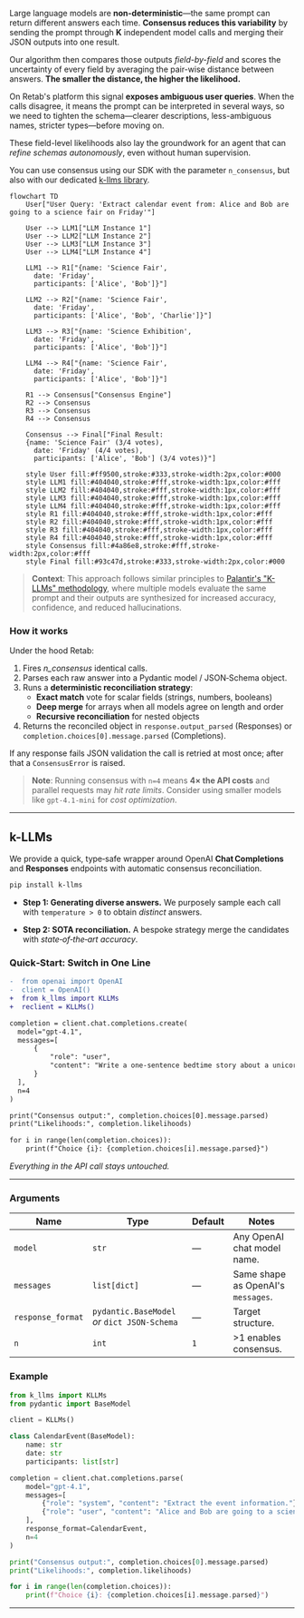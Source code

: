 Large language models are **non-deterministic**—the same prompt can return different answers each time. **Consensus reduces this variability** by sending the prompt through **K** independent model calls and merging their JSON outputs into one result.

Our algorithm then compares those outputs *field-by-field* and scores the uncertainty of every field by averaging the pair-wise distance between answers. **The smaller the distance, the higher the likelihood.**

On Retab's platform this signal **exposes ambiguous user queries**. When the calls disagree, it means the prompt can be interpreted in several ways, so we need to tighten the schema—clearer descriptions, less-ambiguous names, stricter types—before moving on.

These field-level likelihoods also lay the groundwork for an agent that can *refine schemas autonomously*, even without human supervision.


You can use consensus using our SDK with the parameter `n_consensus`, but also with our dedicated [k-llms library](https://retab.com/k-llms).


```mermaid
flowchart TD
    User["User Query: 'Extract calendar event from: Alice and Bob are going to a science fair on Friday'"]
    
    User --> LLM1["LLM Instance 1"]
    User --> LLM2["LLM Instance 2"]
    User --> LLM3["LLM Instance 3"]
    User --> LLM4["LLM Instance 4"]
    
    LLM1 --> R1["{name: 'Science Fair',
      date: 'Friday',
      participants: ['Alice', 'Bob']}"]
    
    LLM2 --> R2["{name: 'Science Fair',
      date: 'Friday',
      participants: ['Alice', 'Bob', 'Charlie']}"]
    
    LLM3 --> R3["{name: 'Science Exhibition',
      date: 'Friday',
      participants: ['Alice', 'Bob']}"]
    
    LLM4 --> R4["{name: 'Science Fair',
      date: 'Friday',
      participants: ['Alice', 'Bob']}"]
    
    R1 --> Consensus["Consensus Engine"]
    R2 --> Consensus
    R3 --> Consensus
    R4 --> Consensus
    
    Consensus --> Final["Final Result:
    {name: 'Science Fair' (3/4 votes),
      date: 'Friday' (4/4 votes),
      participants: ['Alice', 'Bob'] (3/4 votes)}"]
    
    style User fill:#ff9500,stroke:#333,stroke-width:2px,color:#000
    style LLM1 fill:#404040,stroke:#fff,stroke-width:1px,color:#fff
    style LLM2 fill:#404040,stroke:#fff,stroke-width:1px,color:#fff
    style LLM3 fill:#404040,stroke:#fff,stroke-width:1px,color:#fff
    style LLM4 fill:#404040,stroke:#fff,stroke-width:1px,color:#fff
    style R1 fill:#404040,stroke:#fff,stroke-width:1px,color:#fff
    style R2 fill:#404040,stroke:#fff,stroke-width:1px,color:#fff
    style R3 fill:#404040,stroke:#fff,stroke-width:1px,color:#fff
    style R4 fill:#404040,stroke:#fff,stroke-width:1px,color:#fff
    style Consensus fill:#4a86e8,stroke:#fff,stroke-width:2px,color:#fff
    style Final fill:#93c47d,stroke:#333,stroke-width:2px,color:#000
```

> **Context**: This approach follows similar principles to [Palantir's "K-LLMs" methodology](https://www.linkedin.com/posts/palantir-technologies_never-use-1-llm-when-you-can-use-k-llms-activity-7109622372021780480-eMPG/), where multiple models evaluate the same prompt and their outputs are synthesized for increased accuracy, confidence, and reduced hallucinations.


### How it works
Under the hood Retab:

1. Fires *n\_consensus* identical calls.
2. Parses each raw answer into a Pydantic model / JSON‑Schema object.
3. Runs a **deterministic reconciliation strategy**:
   * **Exact match** vote for scalar fields (strings, numbers, booleans)
   * **Deep merge** for arrays when all models agree on length and order
   * **Recursive reconciliation** for nested objects
4. Returns the reconciled object in `response.output_parsed` (Responses) or `completion.choices[0].message.parsed` (Completions).

If any response fails JSON validation the call is retried at most once; after that a `ConsensusError` is raised.

> **Note**: Running consensus with `n=4` means **4× the API costs** and parallel requests may *hit rate limits*. Consider using smaller models like `gpt-4.1-mini` for *cost optimization*.


---


## k-LLMs


We provide a quick, type‑safe wrapper around OpenAI **Chat Completions** and **Responses** endpoints with automatic consensus reconciliation.

```bash
pip install k-llms
```


- **Step 1: Generating diverse answers.** We purposely sample each call with `temperature > 0` to obtain *distinct* answers.

- **Step 2: SOTA reconciliation.** A bespoke strategy merge the candidates with *state‑of‑the‑art accuracy*.


### Quick‑Start: **Switch in One Line**

```diff {14}
-  from openai import OpenAI
-  client = OpenAI()
+  from k_llms import KLLMs
+  reclient = KLLMs()

completion = client.chat.completions.create(
  model="gpt-4.1",
  messages=[
      {
          "role": "user",
          "content": "Write a one-sentence bedtime story about a unicorn."
      }
  ],
  n=4
)

print("Consensus output:", completion.choices[0].message.parsed)
print("Likelihoods:", completion.likelihoods)

for i in range(len(completion.choices)):
    print(f"Choice {i}: {completion.choices[i].message.parsed}")
```


*Everything in the API call stays untouched.*

---

### Arguments

| Name              | Type                                         | Default | Notes                              |
| ----------------- | -------------------------------------------- | ------- | ---------------------------------- |
| `model`           | `str`                                        | —       | Any OpenAI chat model name.        |
| `messages`        | `list[dict]`                                 | —       | Same shape as OpenAI's `messages`. |
| `response_format` | `pydantic.BaseModel` *or* `dict JSON‑Schema` | —       | Target structure.                  |
| `n`               | `int`                                        | `1`     | >1 enables consensus.              |

### Example

<CodeGroup>

```python python {22}
from k_llms import KLLMs
from pydantic import BaseModel

client = KLLMs()

class CalendarEvent(BaseModel):
    name: str
    date: str
    participants: list[str]

completion = client.chat.completions.parse(
    model="gpt-4.1",
    messages=[
        {"role": "system", "content": "Extract the event information."},
        {"role": "user", "content": "Alice and Bob are going to a science fair on Friday."},
    ],
    response_format=CalendarEvent,
    n=4
)

print("Consensus output:", completion.choices[0].message.parsed)
print("Likelihoods:", completion.likelihoods)

for i in range(len(completion.choices)):
    print(f"Choice {i}: {completion.choices[i].message.parsed}")
```

</CodeGroup>

---